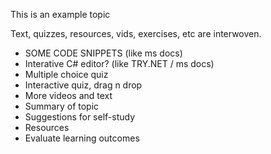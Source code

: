 <Title>Example Topic</Title>

This is an example topic

Text, quizzes, resources, vids, exercises, etc are interwoven.

- SOME CODE SNIPPETS (like ms docs)
- Interative C# editor? (like TRY.NET / ms docs)
- Multiple choice quiz
- Interactive quiz, drag n drop
- More videos and text
- Summary of topic
- Suggestions for self-study
- Resources
- Evaluate learning outcomes
